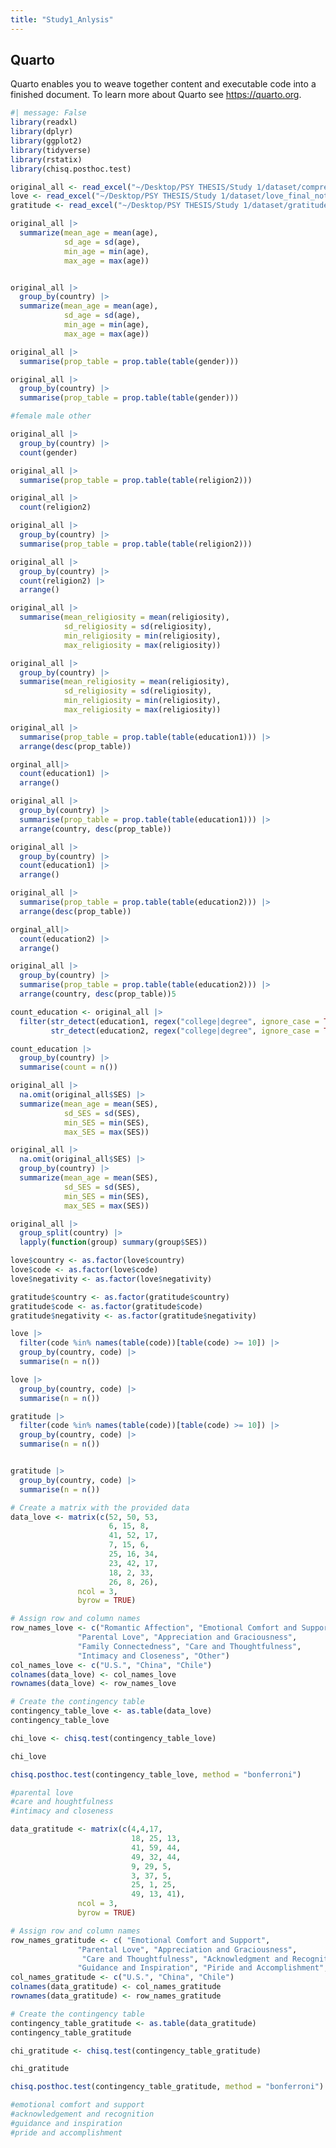 ```yaml
---
title: "Study1_Anlysis"
---
```


## Quarto

Quarto enables you to weave together content and executable code into a finished document. To learn more about Quarto see <https://quarto.org>.

```r
#| message: False
library(readxl)
library(dplyr)
library(ggplot2)
library(tidyverse)
library(rstatix)
library(chisq.posthoc.test)

```

```r
original_all <- read_excel("~/Desktop/PSY THESIS/Study 1/dataset/comprehensive_shortfrom.xlsx")
love <- read_excel("~/Desktop/PSY THESIS/Study 1/dataset/love_final_notext.xlsx")
gratitude <- read_excel("~/Desktop/PSY THESIS/Study 1/dataset/gratitude_final_notext.xlsx")

```


```r

original_all |>
  summarize(mean_age = mean(age),
            sd_age = sd(age),
            min_age = min(age),
            max_age = max(age))


original_all |>
  group_by(country) |>
  summarize(mean_age = mean(age),
            sd_age = sd(age),
            min_age = min(age),
            max_age = max(age))


```
```r
original_all |>
  summarise(prop_table = prop.table(table(gender)))

original_all |>
  group_by(country) |>
  summarise(prop_table = prop.table(table(gender)))

#female male other 

original_all |>
  group_by(country) |>
  count(gender)
```

```r
original_all |>
  summarise(prop_table = prop.table(table(religion2)))

original_all |>
  count(religion2)

original_all |>
  group_by(country) |>
  summarise(prop_table = prop.table(table(religion2)))

original_all |>
  group_by(country) |>
  count(religion2) |>
  arrange()
```
```r

original_all |>
  summarise(mean_religiosity = mean(religiosity),
            sd_religiosity = sd(religiosity),
            min_religiosity = min(religiosity),
            max_religiosity = max(religiosity))

original_all |>
  group_by(country) |>
  summarise(mean_religiosity = mean(religiosity),
            sd_religiosity = sd(religiosity),
            min_religiosity = min(religiosity),
            max_religiosity = max(religiosity))
```

```r

original_all |>
  summarise(prop_table = prop.table(table(education1))) |>
  arrange(desc(prop_table))

orginal_all|>
  count(education1) |>
  arrange()

original_all |>
  group_by(country) |>
  summarise(prop_table = prop.table(table(education1))) |>
  arrange(country, desc(prop_table))

original_all |>
  group_by(country) |>
  count(education1) |>
  arrange()
```
```r
original_all |>
  summarise(prop_table = prop.table(table(education2))) |>
  arrange(desc(prop_table))

orginal_all|>
  count(education2) |>
  arrange()

original_all |>
  group_by(country) |>
  summarise(prop_table = prop.table(table(education2))) |>
  arrange(country, desc(prop_table))5
```
```r


count_education <- original_all |>
  filter(str_detect(education1, regex("college|degree", ignore_case = TRUE)) |
         str_detect(education2, regex("college|degree", ignore_case = TRUE))) 

count_education |>
  group_by(country) |>
  summarise(count = n())


```

```r

original_all |>
  na.omit(original_all$SES) |>
  summarize(mean_age = mean(SES),
            sd_SES = sd(SES),
            min_SES = min(SES),
            max_SES = max(SES))

original_all |>
  na.omit(original_all$SES) |>
  group_by(country) |>
  summarize(mean_age = mean(SES),
            sd_SES = sd(SES),
            min_SES = min(SES),
            max_SES = max(SES))

original_all |>
  group_split(country) |>
  lapply(function(group) summary(group$SES))

```
```r

love$country <- as.factor(love$country)
love$code <- as.factor(love$code)
love$negativity <- as.factor(love$negativity)

gratitude$country <- as.factor(gratitude$country)
gratitude$code <- as.factor(gratitude$code)
gratitude$negativity <- as.factor(gratitude$negativity)

```

```r
love |>
  filter(code %in% names(table(code))[table(code) >= 10]) |>
  group_by(country, code) |>
  summarise(n = n())

love |>
  group_by(country, code) |>
  summarise(n = n())
```
```r

gratitude |>
  filter(code %in% names(table(code))[table(code) >= 10]) |>
  group_by(country, code) |>
  summarise(n = n())


gratitude |>
  group_by(country, code) |>
  summarise(n = n())
```

```r
# Create a matrix with the provided data
data_love <- matrix(c(52, 50, 53,
                      6, 15, 8,
                      41, 52, 17,
                      7, 15, 6,
                      25, 16, 34,
                      23, 42, 17,
                      18, 2, 33,
                      26, 8, 26), 
               ncol = 3, 
               byrow = TRUE)

# Assign row and column names
row_names_love <- c("Romantic Affection", "Emotional Comfort and Support", 
               "Parental Love", "Appreciation and Graciousness", 
               "Family Connectedness", "Care and Thoughtfulness", 
               "Intimacy and Closeness", "Other")
col_names_love <- c("U.S.", "China", "Chile")
colnames(data_love) <- col_names_love
rownames(data_love) <- row_names_love

# Create the contingency table
contingency_table_love <- as.table(data_love)
contingency_table_love

```
```r
chi_love <- chisq.test(contingency_table_love)

chi_love
```
```r

chisq.posthoc.test(contingency_table_love, method = "bonferroni")

#parental love
#care and houghtfulness
#intimacy and closeness


```

```r
data_gratitude <- matrix(c(4,4,17,
                           18, 25, 13,
                           41, 59, 44,
                           49, 32, 44, 
                           9, 29, 5,
                           3, 37, 5, 
                           25, 1, 25, 
                           49, 13, 41), 
               ncol = 3, 
               byrow = TRUE)

# Assign row and column names
row_names_gratitude <- c( "Emotional Comfort and Support", 
               "Parental Love", "Appreciation and Graciousness", 
                "Care and Thoughtfulness", "Acknowledgment and Recognition",
               "Guidance and Inspiration", "Piride and Accomplishment", "Other")
col_names_gratitude <- c("U.S.", "China", "Chile")
colnames(data_gratitude) <- col_names_gratitude
rownames(data_gratitude) <- row_names_gratitude

# Create the contingency table
contingency_table_gratitude <- as.table(data_gratitude)
contingency_table_gratitude
```
```r

chi_gratitude <- chisq.test(contingency_table_gratitude)

chi_gratitude

```

```r
chisq.posthoc.test(contingency_table_gratitude, method = "bonferroni")

#emotional comfort and support
#acknowledgement and recognition 
#guidance and inspiration 
#pride and accomplishment 

```

